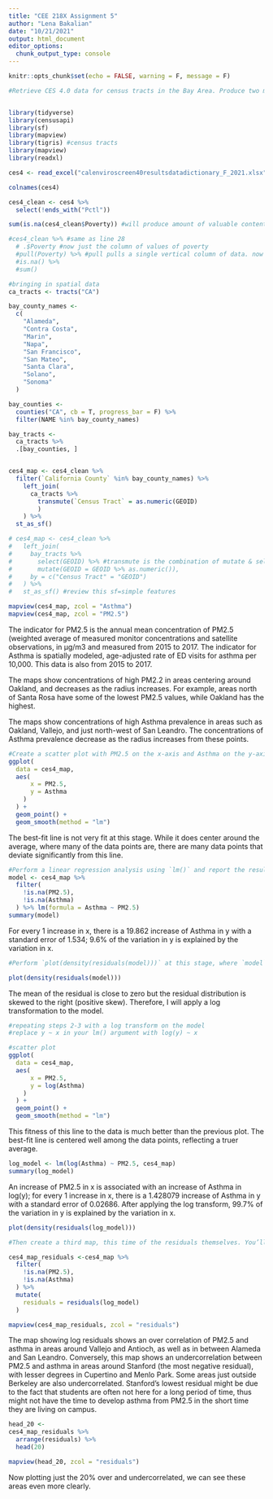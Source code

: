 ```yaml
---
title: "CEE 218X Assignment 5"
author: "Lena Bakalian"
date: "10/21/2021"
output: html_document
editor_options: 
  chunk_output_type: console
---
```


```r
knitr::opts_chunk$set(echo = FALSE, warning = F, message = F)
```

```r
#Retrieve CES 4.0 data for census tracts in the Bay Area. Produce two maps, using either `mapview()` or `leaflet()`: one of PM2.5, and one of Asthma, as defined by CES. 


library(tidyverse)
library(censusapi)
library(sf)
library(mapview)
library(tigris) #census tracts
library(mapview)
library(readxl)

ces4 <- read_excel("calenviroscreen40resultsdatadictionary_F_2021.xlsx")

colnames(ces4)

ces4_clean <- ces4 %>% 
  select(!ends_with("Pctl"))

sum(is.na(ces4_clean$Poverty)) #will produce amount of valuable content in dataset

#ces4_clean %>% #same as line 28
  # .$Poverty #now just the column of values of poverty
  #pull(Poverty) %>% #pull pulls a single vertical column of data. now can pipe that to is.na() - inverting order of line 28
  #is.na() %>% 
  #sum()

#bringing in spatial data
ca_tracts <- tracts("CA")

bay_county_names <-
  c(
    "Alameda",
    "Contra Costa",
    "Marin",
    "Napa",
    "San Francisco",
    "San Mateo",
    "Santa Clara",
    "Solano",
    "Sonoma"
  )

bay_counties <-
  counties("CA", cb = T, progress_bar = F) %>%
  filter(NAME %in% bay_county_names)

bay_tracts <-
  ca_tracts %>% 
  .[bay_counties, ]


ces4_map <- ces4_clean %>% 
  filter(`California County` %in% bay_county_names) %>% 
    left_join(
      ca_tracts %>% 
        transmute(`Census Tract` = as.numeric(GEOID)
        )
    ) %>% 
  st_as_sf()

# ces4_map <- ces4_clean %>% 
#   left_join(
#     bay_tracts %>% 
#       select(GEOID) %>% #transmute is the combination of mutate & select
#       mutate(GEOID = GEOID %>% as.numeric()),
#     by = c("Census Tract" = "GEOID")
#   ) %>% 
#   st_as_sf() #review this sf=simple features

```

```r
mapview(ces4_map, zcol = "Asthma")
mapview(ces4_map, zcol = "PM2.5")
```

The indicator for PM2.5 is the annual mean concentration of PM2.5 (weighted average of
measured monitor concentrations and satellite observations, in µg/m3 and measured from 2015 to 2017. The indicator for Asthma is spatially modeled, age-adjusted rate of ED visits for asthma per 10,000. This data is also from 2015 to 2017.

The maps show concentrations of high PM2.2 in areas centering around Oakland, and decreases as the radius increases. For example, areas north of Santa Rosa have some of the lowest PM2.5 values, while Oakland has the highest.

The maps show concentrations of high Asthma prevalence in areas such as Oakland, Vallejo, and just north-west of San Leandro. The concentrations of Asthma prevalence decrease as the radius increases from these points. 

```r
#Create a scatter plot with PM2.5 on the x-axis and Asthma on the y-axis, with a best-fit line
ggplot( 
  data = ces4_map,
  aes(
      x = PM2.5,
      y = Asthma
    )
  ) +
  geom_point() +
  geom_smooth(method = "lm")
```

The best-fit line is not very fit at this stage. While it does center around the average, where many of the data points are, there are many data points that deviate significantly from this line.

```r
#Perform a linear regression analysis using `lm()` and report the results.
model <- ces4_map %>% 
  filter(
    !is.na(PM2.5),
    !is.na(Asthma)
  ) %>% lm(formula = Asthma ~ PM2.5)
summary(model)
```

For every 1 increase in x, there is a 19.862 increase of Asthma in y with a standard error of 1.534;
9.6% of the variation in y is explained by the variation in x. 

```r
#Perform `plot(density(residuals(model)))` at this stage, where `model` is the name of the object that holds the results of your regression analysis.

plot(density(residuals(model)))

```

The mean of the residual is close to zero but the residual distribution is skewed to the right (positive skew). Therefore, I will apply a log transformation to the model.

```r
#repeating steps 2-3 with a log transform on the model
#replace y ~ x in your lm() argument with log(y) ~ x

#scatter plot
ggplot( 
  data = ces4_map,
  aes(
      x = PM2.5,
      y = log(Asthma)
    )
  ) +
  geom_point() +
  geom_smooth(method = "lm")
```

This fitness of this line to the data is much better than the previous plot. The best-fit line is centered well among the data points, reflecting a truer average.

```r
log_model <- lm(log(Asthma) ~ PM2.5, ces4_map)
summary(log_model)
```

An increase of PM2.5 in x is associated with an increase of Asthma in log(y); for every 1 increase in x, there is a 1.428079 increase of Asthma in y with a standard error of 0.02686.
After applying the log transform, 99.7% of the variation in y is explained by the variation in x. 

```r
plot(density(residuals(log_model)))
```

```r
#Then create a third map, this time of the residuals themselves. You’ll need to combine `residuals(model)` with spatial information; note that the order of `residuals(model)` should exactly match the order of records you supplied to `lm()`. 

ces4_map_residuals <-ces4_map %>% 
  filter(
    !is.na(PM2.5),
    !is.na(Asthma)
  ) %>% 
  mutate(
    residuals = residuals(log_model)
  )

mapview(ces4_map_residuals, zcol = "residuals")
```

The map showing log residuals shows an over correlation of PM2.5 and asthma in areas around Vallejo and Antioch, as well as in between Alameda and San Leandro. Conversely, this map shows an undercorrelation between PM2.5 and asthma in areas around Stanford (the most negative residual), with lesser degrees in Cupertino and Menlo Park. Some areas just outside Berkeley are also undercorrelated. Stanford's lowest residual might be due to the fact that students are often not here for a long period of time, thus might not have the time to develop asthma from PM2.5 in the short time they are living on campus. 


```r
head_20 <- 
ces4_map_residuals %>% 
  arrange(residuals) %>% 
  head(20)

mapview(head_20, zcol = "residuals")
```

Now plotting just the 20% over and undercorrelated, we can see these areas even more clearly.
